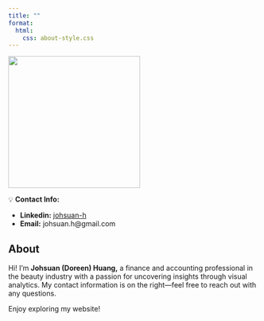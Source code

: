 ```yaml
---
title: ""
format:
  html:
    css: about-style.css
---
```


::::: about-container
::: left-content
![](images/IMG_2466.png){fig-align="left" width="265"}

💡 **Contact Info:**

-   **Linkedin:** [johsuan-h](https://www.linkedin.com/in/johsuan-h/)
-   **Email:** johsuan.h\@gmail.com
:::

::: right-content
# About

Hi! I'm **Johsuan (Doreen) Huang,** a finance and accounting professional in the beauty industry with a passion for uncovering insights through visual analytics. My contact information is on the right—feel free to reach out with any questions.

Enjoy exploring my website!
:::
:::::
